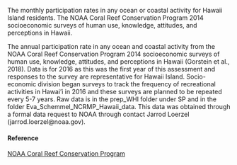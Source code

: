 The monthly participation rates in any ocean or coastal activity for Hawaii Island residents. The NOAA Coral Reef Conservation Program 2014 socioeconomic surveys of human use, knowledge, attitudes, and perceptions in Hawaii.

The annual participation rate in any ocean and coastal activity from the NOAA Coral Reef Conservation Program 2014 socioeconomic surveys of human use, knowledge, attitudes, and perceptions in Hawaii (Gorstein et al., 2018). Data is for 2016 as this was the first year of this assessment and responses to the survey are representative for Hawaii Island. Socio-economic division began surveys to track the frequency of recreational activities in Hawai’i in 2016 and these surveys are planned to be repeated every 5-7 years. Raw data is in the prep_WHI folder under SP and in the folder Eva_Schemmel_NCRMP_Hawaii_data. This data was obtained through a formal data request to NOAA through contact Jarrod Loerzel (jarrod.loerzel@noaa.gov).

#### Reference

[NOAA Coral Reef Conservation Program](NA)